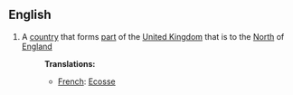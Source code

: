 ==English==
#A [[country]] that forms [[part]] of the [[United Kingdom]] that is to the [[North]] of [[England]]
#:'''Translations:'''
#:*[[French]]:  [[Ecosse]]